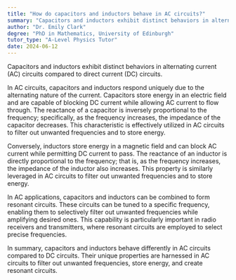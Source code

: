 ```yaml
---
title: "How do capacitors and inductors behave in AC circuits?"
summary: "Capacitors and inductors exhibit distinct behaviors in alternating current (AC) circuits compared to direct current (DC) circuits, influencing their applications and performance in electrical systems."
author: "Dr. Emily Clark"
degree: "PhD in Mathematics, University of Edinburgh"
tutor_type: "A-Level Physics Tutor"
date: 2024-06-12
---
```


Capacitors and inductors exhibit distinct behaviors in alternating current (AC) circuits compared to direct current (DC) circuits.

In AC circuits, capacitors and inductors respond uniquely due to the alternating nature of the current. Capacitors store energy in an electric field and are capable of blocking DC current while allowing AC current to flow through. The reactance of a capacitor is inversely proportional to the frequency; specifically, as the frequency increases, the impedance of the capacitor decreases. This characteristic is effectively utilized in AC circuits to filter out unwanted frequencies and to store energy.

Conversely, inductors store energy in a magnetic field and can block AC current while permitting DC current to pass. The reactance of an inductor is directly proportional to the frequency; that is, as the frequency increases, the impedance of the inductor also increases. This property is similarly leveraged in AC circuits to filter out unwanted frequencies and to store energy.

In AC applications, capacitors and inductors can be combined to form resonant circuits. These circuits can be tuned to a specific frequency, enabling them to selectively filter out unwanted frequencies while amplifying desired ones. This capability is particularly important in radio receivers and transmitters, where resonant circuits are employed to select precise frequencies.

In summary, capacitors and inductors behave differently in AC circuits compared to DC circuits. Their unique properties are harnessed in AC circuits to filter out unwanted frequencies, store energy, and create resonant circuits.
    